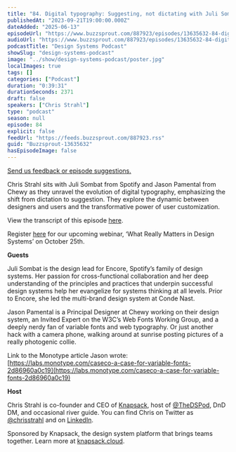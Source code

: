 ```yaml
---
title: "84. Digital typography: Suggesting, not dictating with Juli Sombat at Spotify and Jason Pamental at Chewy"
publishedAt: "2023-09-21T19:00:00.000Z"
dateAdded: "2025-06-13"
episodeUrl: "https://www.buzzsprout.com/887923/episodes/13635632-84-digital-typography-suggesting-not-dictating-with-juli-sombat-at-spotify-and-jason-pamental-at-chewy.mp3"
audioUrl: "https://www.buzzsprout.com/887923/episodes/13635632-84-digital-typography-suggesting-not-dictating-with-juli-sombat-at-spotify-and-jason-pamental-at-chewy.mp3"
podcastTitle: "Design Systems Podcast"
showSlug: "design-systems-podcast"
image: "../show/design-systems-podcast/poster.jpg"
localImages: true
tags: []
categories: ["Podcast"]
duration: "0:39:31"
durationSeconds: 2371
draft: false
speakers: ["Chris Strahl"]
type: "podcast"
season: null
episode: 84
explicit: false
feedUrl: "https://feeds.buzzsprout.com/887923.rss"
guid: "Buzzsprout-13635632"
hasEpisodeImage: false
---
```

[Send us feedback or episode suggestions.](https://www.buzzsprout.com/twilio/text_messages/887923/open_sms)

Chris Strahl sits with Juli Sombat from Spotify and Jason Pamental from Chewy as they unravel the evolution of digital typography, emphasizing the shift from dictation to suggestion. They explore the dynamic between designers and users and the transformative power of user customization.  

View the transcript of this episode [here](https://docs.google.com/document/d/1qeYJxtVRgvhjT-m8VJ7iWKzutcTElJef/edit).

Register [here](https://knapsack-cloud.zoom.us/webinar/register/WN_laqrUBmyRmSqxihk3MylOw#/registration) for our upcoming webinar, ‘What Really Matters in Design Systems’ on October 25th.

**Guests**

Juli Sombat is the design lead for Encore, Spotify’s family of design systems. Her passion for cross-functional collaboration and her deep understanding of the principles and practices that underpin successful design systems help her evangelize for systems thinking at all levels. Prior to Encore, she led the multi-brand design system at Conde Nast.

Jason Pamental is a Principal Designer at Chewy working on their design system, an Invited Expert on the W3C’s Web Fonts Working Group, and a deeply nerdy fan of variable fonts and web typography. Or just another hack with a camera phone, walking around at sunrise posting pictures of a really photogenic collie.

Link to the Monotype article Jason wrote: [https://labs.monotype.com/caseco-a-case-for-variable-fonts-2d86960a0c19](https://labs.monotype.com/caseco-a-case-for-variable-fonts-2d86960a0c19)

**Host**

Chris Strahl is co-founder and CEO of [Knapsack](https://www.knapsack.cloud/), host of [@TheDSPod](https://twitter.com/thedspod), DnD DM, and occasional river guide. You can find Chris on Twitter as [@chrisstrahl](https://twitter.com/chrisstrahl) and on [LinkedIn](https://www.linkedin.com/in/chrisstrahl/).  

Sponsored by Knapsack, the design system platform that brings teams together. Learn more at [knapsack.cloud](https://www.knapsack.cloud/?utm_source=podcast).

